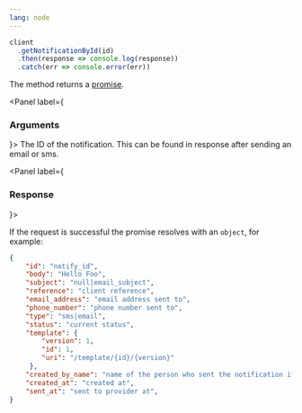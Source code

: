 ```yaml
---
lang: node
---
```


```javascript
client
  .getNotificationById(id)
  .then(response => console.log(response))
  .catch(err => console.error(err))
```

The method returns a <a target="_blank" href="https://developer.mozilla.org/en-US/docs/Web/JavaScript/Guide/Using_promises">promise</a>.

<Panel label={<H3 appearAs={H5}>Arguments</H3>}>
<Parameters>
  <Parameter required name="id">
    The ID of the notification. This can be found in response after sending an email or sms.
  </Parameter>
</Parameters>
</Panel>

<Panel label={<H3 appearAs={H5}>Response</H3>}>

If the request is successful the promise resolves with an `object`, for example:

```json
{
    "id": "notify_id",
    "body": "Hello Foo",
    "subject": "null|email_subject",
    "reference": "client reference",
    "email_address": "email address sent to",
    "phone_number": "phone number sent to",
    "type": "sms|email",
    "status": "current status",
    "template": {
        "version": 1,
        "id": 1,
        "uri": "/template/{id}/{version}"
     },
    "created_by_name": "name of the person who sent the notification if sent manually",
    "created_at": "created at",
    "sent_at": "sent to provider at",
}
```

</Panel>
